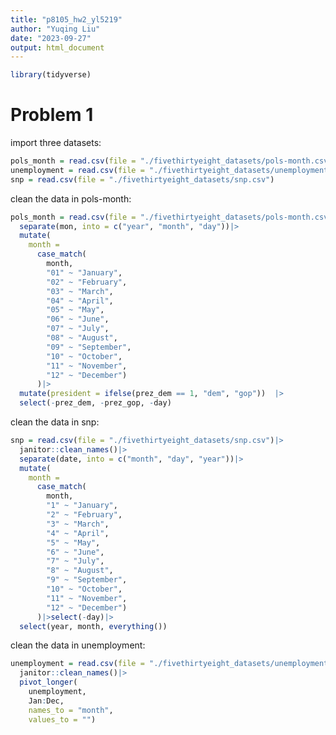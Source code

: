 ```yaml
---
title: "p8105_hw2_yl5219"
author: "Yuqing Liu"
date: "2023-09-27"
output: html_document
---
```

```r
library(tidyverse)
```

# Problem 1
import three datasets:
```r
pols_month = read.csv(file = "./fivethirtyeight_datasets/pols-month.csv")
unemployment = read.csv(file = "./fivethirtyeight_datasets/unemployment.csv")
snp = read.csv(file = "./fivethirtyeight_datasets/snp.csv")
```

clean the data in pols-month:
```r
pols_month = read.csv(file = "./fivethirtyeight_datasets/pols-month.csv") |> janitor::clean_names() |>
  separate(mon, into = c("year", "month", "day"))|>
  mutate(
    month =
      case_match(
        month,
        "01" ~ "January",
        "02" ~ "February",
        "03" ~ "March",
        "04" ~ "April",
        "05" ~ "May",
        "06" ~ "June",
        "07" ~ "July",
        "08" ~ "August",
        "09" ~ "September",
        "10" ~ "October",
        "11" ~ "November",
        "12" ~ "December")
      )|>
  mutate(president = ifelse(prez_dem == 1, "dem", "gop"))  |>
  select(-prez_dem, -prez_gop, -day)
```

clean the data in snp:
```r
snp = read.csv(file = "./fivethirtyeight_datasets/snp.csv")|>
  janitor::clean_names()|>
  separate(date, into = c("month", "day", "year"))|>
  mutate(
    month =
      case_match(
        month,
        "1" ~ "January",
        "2" ~ "February",
        "3" ~ "March",
        "4" ~ "April",
        "5" ~ "May",
        "6" ~ "June",
        "7" ~ "July",
        "8" ~ "August",
        "9" ~ "September",
        "10" ~ "October",
        "11" ~ "November",
        "12" ~ "December")
      )|>select(-day)|>
  select(year, month, everything())
```

clean the data in unemployment:
```r
unemployment = read.csv(file = "./fivethirtyeight_datasets/unemployment.csv")|>
  janitor::clean_names()|>
  pivot_longer(
    unemployment,
    Jan:Dec,
    names_to = "month",
    values_to = "")
```


